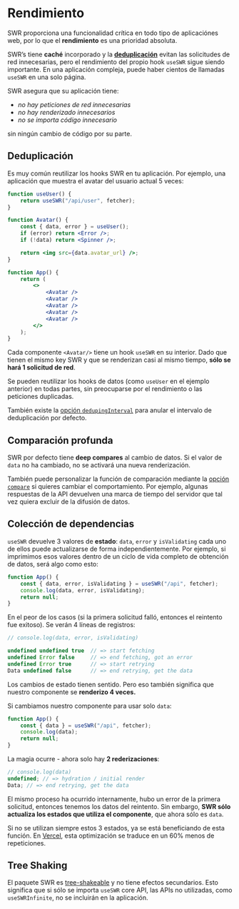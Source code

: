 # Rendimiento

SWR proporciona una funcionalidad crítica en todo tipo de aplicaciónes web, por lo que el **rendimiento**
es una prioridad absoluta.

SWR’s tiene **caché** incorporado y la **[deduplicación](/advanced/performance#deduplication)** evitan las solicitudes de red innecesarias,
pero el rendimiento del propio hook `useSWR` sigue siendo importante. En una aplicación compleja, puede haber cientos de llamadas `useSWR`
en una solo página.

SWR asegura que su aplicación tiene:

-   _no hay peticiones de red innecesarias_
-   _no hay renderizado innecesarios_
-   _no se importa código innecesario_

sin ningún cambio de código por su parte.

## Deduplicación

Es muy común reutilizar los hooks SWR en tu aplicación. Por ejemplo, una aplicación que muestra el avatar del usuario
actual 5 veces:

```jsx
function useUser() {
    return useSWR("/api/user", fetcher);
}

function Avatar() {
    const { data, error } = useUser();
    if (error) return <Error />;
    if (!data) return <Spinner />;

    return <img src={data.avatar_url} />;
}

function App() {
    return (
        <>
            <Avatar />
            <Avatar />
            <Avatar />
            <Avatar />
            <Avatar />
        </>
    );
}
```

Cada componente `<Avatar/>` tiene un hook `useSWR` en su interior. Dado que tienen el mismo key SWR y
que se renderizan casi al mismo tiempo, **sólo se hará 1 solicitud de red**.

Se pueden reutilizar los hooks de datos (como `useUser` en el ejemplo anterior) en todas partes, sin preocuparse por el rendimiento
o las peticiones duplicadas.

También existe la [opción `dedupingInterval`](/docs/options) para anular el intervalo de deduplicación por defecto.

## Comparación profunda

SWR por defecto tiene **deep compares** al cambio de datos. Si el valor de `data` no ha cambiado, no se
activará una nueva renderización.

También puede personalizar la función de comparación mediante la [opción `compare`](/docs/options) si quieres cambiar el comportamiento.
Por ejemplo, algunas respuestas de la API devuelven una marca de tiempo del servidor que tal vez quiera excluir de la difusión de datos.

## Colección de dependencias

`useSWR` devuelve 3 valores de **estado**: `data`, `error` y `isValidating` cada uno de ellos puede actualizarse de forma independientemente.
Por ejemplo, si imprimimos esos valores dentro de un ciclo de vida completo de obtención de datos, será algo como esto:

```jsx
function App() {
    const { data, error, isValidating } = useSWR("/api", fetcher);
    console.log(data, error, isValidating);
    return null;
}
```

En el peor de los casos (si la primera solicitud falló, entonces el reintento fue exitoso). Se verán 4 líneas de registros:

```js
// console.log(data, error, isValidating)

undefined undefined true  // => start fetching
undefined Error false     // => end fetching, got an error
undefined Error true      // => start retrying
Data undefined false      // => end retrying, get the data
```

Los cambios de estado tienen sentido. Pero eso también significa que nuestro componente se **renderizo 4 veces.**

Si cambiamos nuestro componente para usar solo `data`:

```jsx
function App() {
    const { data } = useSWR("/api", fetcher);
    console.log(data);
    return null;
}
```

La magia ocurre - ahora solo hay **2 rederizaciones**:

```js
// console.log(data)
undefined; // => hydration / initial render
Data; // => end retrying, get the data
```

El mismo proceso ha ocurrido internamente, hubo un error de la primera solicitud, entonces tenemos los datos del reintento.
Sin embargo, **SWR sólo actualiza los estados que utiliza el componente**, que ahora sólo es `data`.

Si no se utilizan siempre estos 3 estados, ya se está beneficiando de esta función. En [Vercel](https://vercel.com), esta optimización se
traduce en un 60% menos de repeticiones.

## Tree Shaking

El paquete SWR es [tree-shakeable](https://webpack.js.org/guides/tree-shaking) y no tiene efectos secundarios.
Esto significa que si sólo se importa `useSWR` core API, las APIs no utilizadas, como `useSWRInfinite`, no se incluirán en la aplicación.
